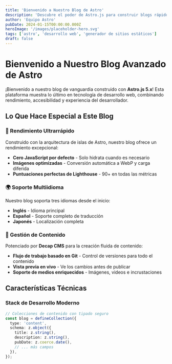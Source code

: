 ```yaml
---
title: 'Bienvenido a Nuestro Blog de Astro'
description: 'Descubre el poder de Astro.js para construir blogs rápidos y modernos con soporte multiidioma e integración CMS sin cabeza.'
author: 'Equipo Astro'
pubDate: 2024-01-15T00:00:00.000Z
heroImage: '/images/placeholder-hero.svg'
tags: ['astro', 'desarrollo web', 'generador de sitios estáticos']
draft: false
---
```


# Bienvenido a Nuestro Blog Avanzado de Astro

¡Bienvenido a nuestro blog de vanguardia construido con **Astro.js 5.x**! Esta plataforma muestra lo último en tecnología de desarrollo web, combinando rendimiento, accesibilidad y experiencia del desarrollador.

## Lo Que Hace Especial a Este Blog

### 🚀 Rendimiento Ultrarrápido
Construido con la arquitectura de islas de Astro, nuestro blog ofrece un rendimiento excepcional:
- **Cero JavaScript por defecto** - Solo hidrata cuando es necesario
- **Imágenes optimizadas** - Conversión automática a WebP y carga diferida
- **Puntuaciones perfectas de Lighthouse** - 90+ en todas las métricas

### 🌍 Soporte Multiidioma
Nuestro blog soporta tres idiomas desde el inicio:
- **Inglés** - Idioma principal
- **Español** - Soporte completo de traducción
- **Japonés** - Localización completa

### 📝 Gestión de Contenido
Potenciado por **Decap CMS** para la creación fluida de contenido:
- **Flujo de trabajo basado en Git** - Control de versiones para todo el contenido
- **Vista previa en vivo** - Ve los cambios antes de publicar
- **Soporte de medios enriquecidos** - Imágenes, videos e incrustaciones

## Características Técnicas

### Stack de Desarrollo Moderno
```typescript
// Colecciones de contenido con tipado seguro
const blog = defineCollection({
  type: 'content',
  schema: z.object({
    title: z.string(),
    description: z.string(),
    pubDate: z.coerce.date(),
    // ... más campos
  }),
});
